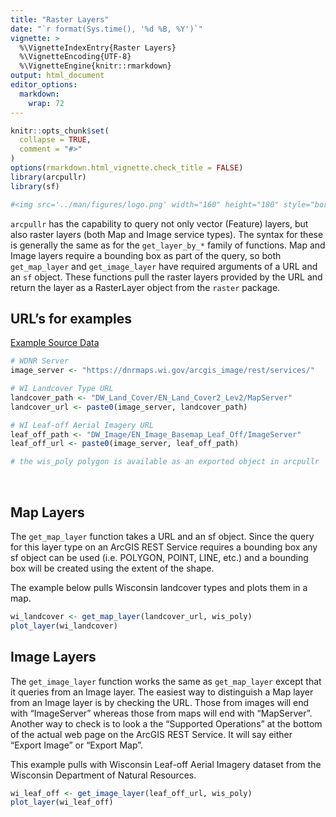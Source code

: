 ```yaml
---
title: "Raster Layers"
date: "`r format(Sys.time(), '%d %B, %Y')`"
vignette: > 
  %\VignetteIndexEntry{Raster Layers}
  %\VignetteEncoding{UTF-8}
  %\VignetteEngine{knitr::rmarkdown}
output: html_document
editor_options: 
  markdown: 
    wrap: 72
---
```


```r
knitr::opts_chunk$set(
  collapse = TRUE,
  comment = "#>"
)
options(rmarkdown.html_vignette.check_title = FALSE)
library(arcpullr)
library(sf)
```

```r
#<img src='../man/figures/logo.png' width="160" height="180" style="border: none" align="right"/>
```


`arcpullr` has the capability to query not only vector (Feature) layers, but 
also raster layers (both Map and Image service types). The syntax for these is 
generally the same as for the `get_layer_by_*` family of functions. Map and
Image layers require a bounding box as part of the query, so both 
`get_map_layer` and `get_image_layer` have required arguments of a URL and an 
`sf` object. These functions pull the raster layers provided by the URL and return the layer as a RasterLayer object from the `raster` package.

## URL's for examples 
<a class="btn btn-primary" data-bs-toggle="collapse"href="#collapseExample" role="button" aria-expanded="false" aria-controls="collapseExample">
Example Source Data
</a>
<div class="collapse" id="collapseExample">
  <div class="card card-body"> 
```r
# WDNR Server
image_server <- "https://dnrmaps.wi.gov/arcgis_image/rest/services/"

# WI Landcover Type URL
landcover_path <- "DW_Land_Cover/EN_Land_Cover2_Lev2/MapServer"
landcover_url <- paste0(image_server, landcover_path)

# WI Leaf-off Aerial Imagery URL
leaf_off_path <- "DW_Image/EN_Image_Basemap_Leaf_Off/ImageServer"
leaf_off_url <- paste0(image_server, leaf_off_path)

# the wis_poly polygon is available as an exported object in arcpullr
```
</div>
</div>
<br>

## Map Layers

The `get_map_layer` function takes a URL and an sf object. Since the query for
this layer type on an ArcGIS REST Service requires a bounding box any sf object
can be used (i.e. POLYGON, POINT, LINE, etc.) and a bounding box will be created 
using the extent of the shape.

The example below pulls Wisconsin landcover types and plots them in a map.

```r
wi_landcover <- get_map_layer(landcover_url, wis_poly)
plot_layer(wi_landcover)
```

## Image Layers


The `get_image_layer` function works the same as `get_map_layer` except that it 
queries from an Image layer. The easiest way to distinguish a Map layer from an 
Image layer is by checking the URL. Those from images will end with 
"ImageServer" whereas those from maps will end with "MapServer". Another way to 
check is to look a the "Supported Operations" at the bottom of the actual web
page on the ArcGIS REST Service. It will say either "Export Image" or 
"Export Map".

This example pulls with Wisconsin Leaf-off Aerial Imagery dataset from the
Wisconsin Department of Natural Resources.

```r
wi_leaf_off <- get_image_layer(leaf_off_url, wis_poly)
plot_layer(wi_leaf_off)
```
